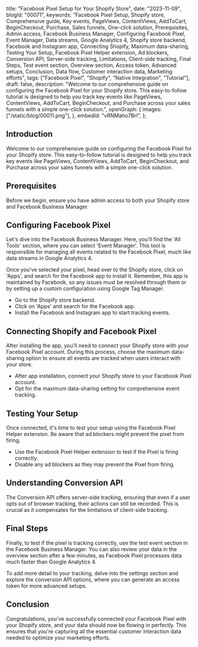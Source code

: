  title: "Facebook Pixel Setup for Your Shopify Store",
 date: "2023-11-09",
 blogId: "00071",
 keywords:
  "Facebook Pixel Setup, Shopify store, Comprehensive guide, Key events, PageViews, ContentViews, AddToCart, BeginCheckout, Purchase, Sales funnels, One-click solution, Prerequisites, Admin access, Facebook Business Manager, Configuring Facebook Pixel, Event Manager, Data streams, Google Analytics 4, Shopify store backend, Facebook and Instagram app, Connecting Shopify, Maximum data-sharing, Testing Your Setup, Facebook Pixel Helper extension, Ad blockers, Conversion API, Server-side tracking, Limitations, Client-side tracking, Final Steps, Test event section, Overview section, Access token, Advanced setups, Conclusion, Data flow, Customer interaction data, Marketing efforts",
 tags: ["Facebook Pixel", "Shopify", "Native Integration", "Tutorial"],
 draft: false,
 description:
  "Welcome to our comprehensive guide on configuring the Facebook Pixel for your Shopify store. This easy-to-follow tutorial is designed to help you track key events like PageViews, ContentViews, AddToCart, BeginCheckout, and Purchase across your sales funnels with a simple one-click solution.",
 openGraph: {
  images: ["/static/blog/00011.png"],
 },
 embedId: "vRNMaho7BrI",
};

<BlogHeader metadata={metadata} />

## Introduction

Welcome to our comprehensive guide on configuring the Facebook Pixel for your Shopify store. This easy-to-follow tutorial is designed to help you track key events like PageViews, ContentViews, AddToCart, BeginCheckout, and Purchase across your sales funnels with a simple one-click solution.

<YoutubeEmbed embedId={metadata.embedId} />

## Prerequisites

Before we begin, ensure you have admin access to both your Shopify store and Facebook Business Manager.

<Note
 title='Tip'
 content="You need admin access to apps on Shopify and Pixels on FB. Without this access, you won't be able to install the Facebook app on Shopify or connect it with your Facebook account."
/>
## Configuring Facebook Pixel

Let's dive into the Facebook Business Manager. Here, you'll find the 'All Tools' section, where you can select 'Event Manager'. This tool is responsible for managing all events related to the Facebook Pixel, much like data streams in Google Analytics 4.

Once you've selected your pixel, head over to the Shopify store, click on 'Apps', and search for the Facebook app to install it. Remember, this app is maintained by Facebook, so any issues must be resolved through them or by setting up a custom configuration using Google Tag Manager.

- Go to the Shopify store backend.
- Click on 'Apps' and search for the Facebook app.
- Install the Facebook and Instagram app to start tracking events.

## Connecting Shopify and Facebook Pixel

After installing the app, you'll need to connect your Shopify store with your Facebook Pixel account. During this process, choose the maximum data-sharing option to ensure all events are tracked when users interact with your store.

- After app installation, connect your Shopify store to your Facebook Pixel account.
- Opt for the maximum data-sharing setting for comprehensive event tracking.

<Note
 title='Tip'
 content='For seamless data tracking, select the maximum data-sharing option.'
/>

## Testing Your Setup

Once connected, it's time to test your setup using the Facebook Pixel Helper extension. Be aware that ad blockers might prevent the pixel from firing.

- Use the Facebook Pixel Helper extension to test if the Pixel is firing correctly.
- Disable any ad blockers as they may prevent the Pixel from firing.

## Understanding Conversion API

The Conversion API offers server-side tracking, ensuring that even if a user opts out of browser tracking, their actions can still be recorded. This is crucial as it compensates for the limitations of client-side tracking.

## Final Steps

Finally, to test if the pixel is tracking correctly, use the test event section in the Facebook Business Manager. You can also review your data in the overview section after a few minutes, as Facebook Pixel processes data much faster than Google Analytics 4.

To add more detail to your tracking, delve into the settings section and explore the conversion API options, where you can generate an access token for more advanced setups.

## Conclusion

Congratulations, you've successfully connected your Facebook Pixel with your Shopify store, and your data should now be flowing in perfectly. This ensures that you're capturing all the essential customer interaction data needed to optimize your marketing efforts.

<GiscusComments />
